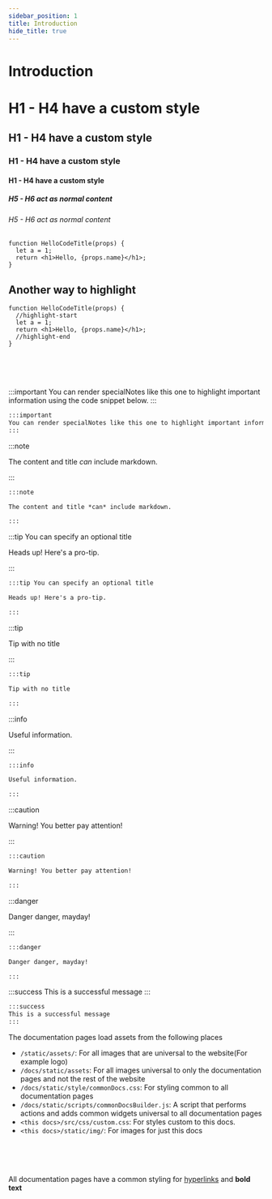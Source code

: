 ```yaml
---
sidebar_position: 1
title: Introduction
hide_title: true
---
```


<!-- COPY DOCS -->
<!-- ./change_me/introduction.mdx -->

# Introduction

# H1 - H4 have a custom style
## H1 - H4 have a custom style
### H1 - H4 have a custom style
#### H1 - H4 have a custom style

##### H5 - H6 act as normal content
###### H5 - H6 act as normal content

```tsx {2-3} title="/src/components/HelloCodeTitle.ts"
function HelloCodeTitle(props) {
  let a = 1;
  return <h1>Hello, {props.name}</h1>;
}
```

## Another way to highlight
```tsx title="/src/components/HelloCodeTitle.ts"
function HelloCodeTitle(props) {
  //highlight-start
  let a = 1;
  return <h1>Hello, {props.name}</h1>;
  //highlight-end
}
```


<br/><br/><br/>

:::important
You can render specialNotes like this one to highlight important information using the code snippet below.
:::

```markdown
:::important
You can render specialNotes like this one to highlight important information using the code snippet below.
:::
```

:::note

The content and title *can* include markdown.

:::

```markdown
:::note

The content and title *can* include markdown.

:::
```

:::tip You can specify an optional title

Heads up! Here's a pro-tip.

:::

```markdown
:::tip You can specify an optional title

Heads up! Here's a pro-tip.

:::
```

:::tip

Tip with no title

:::

```markdown
:::tip

Tip with no title

:::
```

:::info

Useful information.

:::

```markdown
:::info

Useful information.

:::
```

:::caution

Warning! You better pay attention!

:::

```markdown
:::caution

Warning! You better pay attention!

:::
```

:::danger

Danger danger, mayday!

:::

```markdown
:::danger

Danger danger, mayday!

:::
```

:::success
This is a successful message
:::

```markdown
:::success
This is a successful message
:::
```

The documentation pages load assets from the following places
- ```/static/assets/```: For all images that are universal to the website(For example logo)
- ```/docs/static/assets```: For all images universal to only the documentation pages and not the rest of the website
- ```/docs/static/style/commonDocs.css```: For styling common to all documentation pages
- ```/docs/static/scripts/commonDocsBuilder.js```: A script that performs actions and adds common widgets universal to all documentation pages
- `<this docs>/src/css/custom.css`: For styles custom to this docs.
- `<this docs>/static/img/`: For images for just this docs

<br/><br/><br/>

All documentation pages have a common styling for [hyperlinks](https://supertokens.com/) and **bold text**

<br/><br/><br/>
